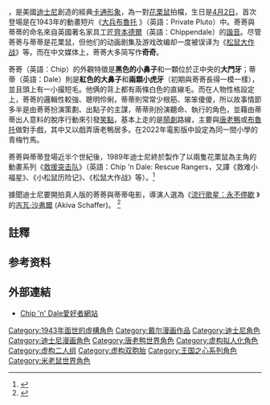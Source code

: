 {{noteTA
|T=zh-hk:鋼牙䓫䓫與大鼻蒂蒂;zh-tw:䓫䓫與蒂蒂;zh-cn:䓫䓫与蒂蒂;
|1=zh-hk:鋼牙䓫䓫與大鼻蒂蒂;zh-tw:䓫䓫與蒂蒂;zh-cn:䓫䓫与蒂蒂;
|2=zh-hk:蒂蒂;zh-tw:蒂蒂;zh-cn:蒂蒂;
}}

{{地區用詞|start={{lang-en|Chip 'n' Dale}}|as=稱為|cn=䓫䓫与蒂蒂|tw=䓫䓫與蒂蒂|hk=鋼牙與大鼻|end=}}，是美國[[迪士尼|迪士尼]]創造的經典[[卡通形象|卡通形象]]，為一對[[花栗鼠|花栗鼠]]拍檔，生日是[[4月2日|4月2日]]，首次登場是在1943年的動畫短片《[https://en.wikipedia.org/wiki/Private_Pluto 大兵布魯托] {{Wayback|url=https://en.wikipedia.org/wiki/Private_Pluto |date=20210211224820 }}》（英語：Private Pluto）中。䓫䓫與蒂蒂的命名來自英國著名家具工匠[[湯瑪斯·齊本德爾|齊本德爾]]（英語：Chippendale）的[[諧音|諧音]]。尽管䓫䓫与蒂蒂是花栗鼠，但他们的动画剧集及游戏改编却一度被误译为《[[:松鼠大作戰|松鼠大作战]]》等。而在中文媒体上，䓫䓫大多简写作'''奇奇'''。

䓫䓫（英語：Chip）的外觀特徵是'''黑色的小鼻子'''和一顆位於正中央的'''大門牙'''；蒂蒂（英語：Dale）則是'''紅色的大鼻子'''和'''兩顆小虎牙'''（初期與䓫䓫長得一模一樣），並且頭上有一小撮短毛。他俩的背上都有兩條白色的直線毛。而在人物性格設定上，䓫䓫的邏輯性較強、聰明伶俐，蒂蒂則常常少根筋、笨笨傻傻，所以故事情節多半是由䓫䓫扮演策劃、出點子的主謀，蒂蒂則扮演聽命、執行的角色，並藉由蒂蒂出人意料的脫序行動來引發[[笑點|笑點]]，基本上走的是[[鬧劇|鬧劇]]路線，主要與[[唐老鴨|唐老鴨]]或[[布魯托|布魯托]]做對手戲，其中又以戲弄唐老鴨居多。在2022年電影版中設定為同一間小學的青梅竹馬。

䓫䓫與蒂蒂登場近半个世紀後，1989年迪士尼終於製作了以兩隻花栗鼠為主角的動畫系列《[[救援突击队|救援突击队]]》（英語：Chip 'n Dale: Rescue Rangers，又譯《救难小福星》{{NoteTag|此译名容易与另一迪士尼经典动画《[[救難小英雄_(迪士尼)|救难小英雄]]》混淆。}}、《小松鼠历险记》、《松鼠大作战》等）。<ref>{{cite web |title=Chip 'n' Dale Rescue Rangers |url=https://www.imdb.com/title/tt0096557/ |publisher=IMDb |accessdate=2019-03-28 |archive-date=2019-03-12 |archive-url=https://web.archive.org/web/20190312104431/https://www.imdb.com/title/tt0096557/ |dead-url=no }}</ref>
 
據聞迪士尼要開拍真人版的䓫䓫與蒂蒂电影，導演人選為《[https://en.wikipedia.org/wiki/Popstar:_Never_Stop_Never_Stopping 流行歌星：永不停歇] {{Wayback|url=https://en.wikipedia.org/wiki/Popstar:_Never_Stop_Never_Stopping |date=20210828022750 }}》的[https://en.wikipedia.org/wiki/Akiva_Schaffer 吉瓦·沙弗爾] {{Wayback|url=https://en.wikipedia.org/wiki/Akiva_Schaffer |date=20210218083314 }} (Akiva Schaffer)。
<ref>{{cite web |author1=Bu |title=迪士尼《奇奇蒂蒂》要拍真人版電影啦！這對搗蛋雙寶又會鬧出什麼笑話呢 |url=https://www.marieclaire.com.tw/lifestyle/movie/42603?atcr=002e90 |publisher=Marie Claire |accessdate=2019-05-30 |archive-date=2019-05-30 |archive-url=https://web.archive.org/web/20190530082951/https://www.marieclaire.com.tw/lifestyle/movie/42603%3Fatcr%3D002e90 |dead-url=no }}</ref>

==註釋==
{{notefoot}}
==参考资料==
{{reflist}}

== 外部連結 ==
* [https://web.archive.org/web/20070615143740/http://www.chipndaleonline.com/home.html Chip 'n' Dale愛好者網站]

{{迪士尼角色}}
{{救難小福星}}
{{Authority control}}

{{DEFAULTSORT:Chip 'n' Dale}}
[[Category:1943年面世的虛構角色|Category:1943年面世的虛構角色]]
[[Category:戴尔漫画作品|Category:戴尔漫画作品]]
[[Category:迪士尼角色|Category:迪士尼角色]]
[[Category:迪士尼漫画角色|Category:迪士尼漫画角色]]
[[Category:唐老鸭世界角色|Category:唐老鸭世界角色]]
[[Category:虚构拟人化角色|Category:虚构拟人化角色]]
[[Category:虚构二人组|Category:虚构二人组]]
[[Category:虚构双胞胎|Category:虚构双胞胎]]
[[Category:王国之心系列角色|Category:王国之心系列角色]]
[[Category:米老鼠世界角色|Category:米老鼠世界角色]]